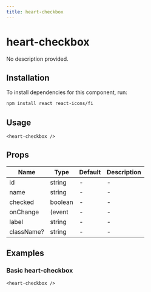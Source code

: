 ```yaml
---
title: heart-checkbox
---
```


# heart-checkbox

No description provided.

## Installation
To install dependencies for this component, run:
```bash
npm install react react-icons/fi
```

## Usage
```tsx
<heart-checkbox />
```

## Props
| Name      | Type     | Default | Description                 |
|-----------|----------|---------|-----------------------------|
| id | string | - | - |
| name | string | - | - |
| checked | boolean | - | - |
| onChange | (event | - | - |
| label | string | - | - |
| className? | string | - | - |

## Examples

### Basic heart-checkbox
```tsx
<heart-checkbox />
```

